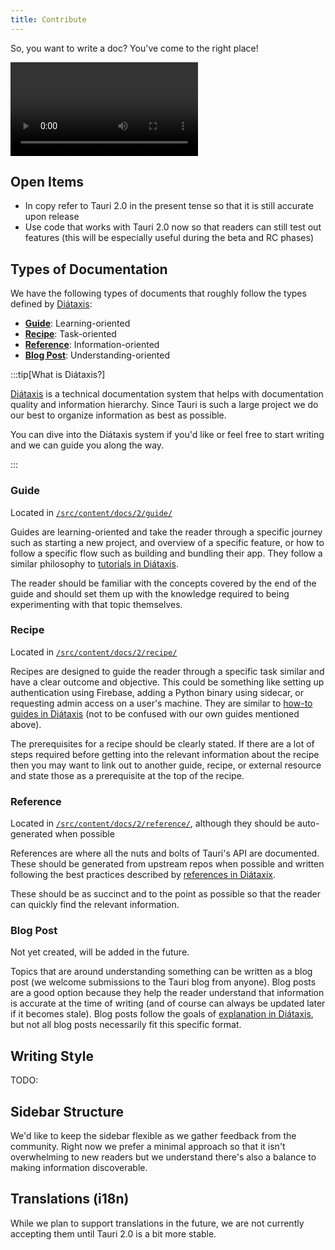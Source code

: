 ```yaml
---
title: Contribute
---
```


So, you want to write a doc? You've come to the right place!

![Join us gif](https://media.giphy.com/media/3ohhwznAY9PN08m0H6/giphy.mp4)

## Open Items

- In copy refer to Tauri 2.0 in the present tense so that it is still accurate upon release
- Use code that works with Tauri 2.0 now so that readers can still test out features (this will be especially useful during the beta and RC phases)

## Types of Documentation

We have the following types of documents that roughly follow the types defined by [Diátaxis](https://diataxis.fr/index.html):

- **[Guide](#guide)**: Learning-oriented
- **[Recipe](#recipe)**: Task-oriented
- **[Reference](#recipe)**: Information-oriented
- **[Blog Post](#blog-post)**: Understanding-oriented

:::tip[What is Diátaxis?]

[Diátaxis](https://diataxis.fr/index.html#) is a technical documentation system that helps with documentation quality and information hierarchy. Since Tauri is such a large project we do our best to organize information as best as possible.

You can dive into the Diátaxis system if you'd like or feel free to start writing and we can guide you along the way.

:::

### Guide

Located in [`/src/content/docs/2/guide/`](https://github.com/tauri-apps/tauri-docs/tree/starlight/src/content/docs/2/guide)

Guides are learning-oriented and take the reader through a specific journey such as starting a new project, and overview of a specific feature, or how to follow a specific flow such as building and bundling their app. They follow a similar philosophy to [tutorials in Diátaxis](https://diataxis.fr/tutorials.html).

The reader should be familiar with the concepts covered by the end of the guide and should set them up with the knowledge required to being experimenting with that topic themselves.

### Recipe

Located in [`/src/content/docs/2/recipe/`](https://github.com/tauri-apps/tauri-docs/tree/starlight/src/content/docs/2/recipe)

Recipes are designed to guide the reader through a specific task similar and have a clear outcome and objective. This could be something like setting up authentication using Firebase, adding a Python binary using sidecar, or requesting admin access on a user's machine. They are similar to [how-to guides in Diátaxis](https://diataxis.fr/how-to-guides.html) (not to be confused with our own guides mentioned above).

The prerequisites for a recipe should be clearly stated. If there are a lot of steps required before getting into the relevant information about the recipe then you may want to link out to another guide, recipe, or external resource and state those as a prerequisite at the top of the recipe.

### Reference

Located in [`/src/content/docs/2/reference/`](https://github.com/tauri-apps/tauri-docs/tree/starlight/src/content/docs/2/reference), although they should be auto-generated when possible

References are where all the nuts and bolts of Tauri's API are documented. These should be generated from upstream repos when possible and written following the best practices described by [references in Diátaxix](https://diataxis.fr/reference.html).

These should be as succinct and to the point as possible so that the reader can quickly find the relevant information.

### Blog Post

Not yet created, will be added in the future.

Topics that are around understanding something can be written as a blog post (we welcome submissions to the Tauri blog from anyone). Blog posts are a good option because they help the reader understand that information is accurate at the time of writing (and of course can always be updated later if it becomes stale). Blog posts follow the goals of [explanation in Diátaxis](https://diataxis.fr/explanation.html), but not all blog posts necessarily fit this specific format.

## Writing Style

TODO:

## Sidebar Structure

We'd like to keep the sidebar flexible as we gather feedback from the community. Right now we prefer a minimal approach so that it isn't overwhelming to new readers but we understand there's also a balance to making information discoverable.

## Translations (i18n)

While we plan to support translations in the future, we are not currently accepting them until Tauri 2.0 is a bit more stable.
